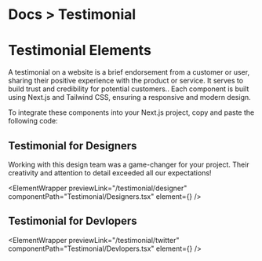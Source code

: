 
<h1 className="text-gray-800 dark:text-gray-200  text-[14px] mt-3 ">
  <span className="text-gray-500 ">Docs ></span> Testimonial
</h1>

# Testimonial Elements

A testimonial on a website is a brief endorsement from a customer or user, sharing their positive experience with the product or service. It serves to build trust and credibility for potential customers.. Each component is built using Next.js and Tailwind CSS, ensuring a responsive and modern design.

To integrate these components into your Next.js project, copy and paste the following code:

## Testimonial for Designers

Working with this design team was a game-changer for your project. Their creativity and attention to detail exceeded all our expectations!

<ElementWrapper
  previewLink="/testimonial/designer"
  componentPath="Testimonial/Designers.tsx"
  element={<Designers />}
/>

## Testimonial for Devlopers

<ElementWrapper
  previewLink="/testimonial/twitter"
  componentPath="Testimonial/Devlopers.tsx"
  element={<Devlopers />}
/>
